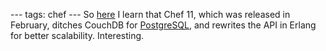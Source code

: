 ---
tags: chef
---
So [http://www.opscode.com/blog/2013/02/20/aws-opsworks-uses-opscode-chef-as-default-automation-engine/ here] I learn that Chef 11, which was released in February, ditches CouchDB for [[PostgreSQL]], and rewrites the API in Erlang for better scalability. Interesting.
